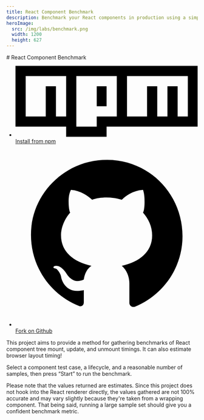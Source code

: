 ```yaml
---
title: React Component Benchmark
description: Benchmark your React components in production using a simple library.
heroImage:
  src: /img/labs/benchmark.png
  width: 1200
  height: 627
---
```



<div class="flex grow flex-col bg-slate-100 p-2 dark:bg-slate-900 md:p-4 lg:p-8">

<Prose>
# React Component Benchmark

<div class="not-prose">
	<ul class="flex flex-row gap-4">
		<li>
			<a
				href="https://npmjs.com/package/react-component-benchmark"
				class="flex flex-row gap-2 whitespace-nowrap rounded py-2 px-4 font-bold text-blue-600 outline-none hover:bg-blue-400/20 hover:text-blue-800 focus-visible:ring-4 focus-visible:ring-blue-200 dark:text-blue-200 dark:hover:bg-blue-500/20 dark:hover:text-blue-100 dark:focus-visible:ring-blue-500/20"
			>
				<svg class="inline w-6 fill-current" xmlns="http://www.w3.org/2000/svg" viewBox="0 0 2500 975">
					<path d="M1114.86 555.02H1250V279.922H1114.86V555.02Z" />
					<path
						fill-rule="evenodd"
						clip-rule="evenodd"
						d="M0 834.941V0H2500V834.941H1250V974.902H694.98V834.941H0ZM139.961 139.961H694.98V694.98H555.02V279.922H415.059V694.98H139.961V139.961ZM834.941 834.941V139.961H1389.96V694.98H1114.86V834.941H834.941ZM1529.92 139.961H2364.86V694.98H2224.9V279.922H2084.94V694.98H1944.98V279.922H1805.02V694.98H1529.92V139.961Z"
					/>
				</svg>
				Install from npm
			</a>
		</li>
		<li>
			<a
				href="https://github.com/paularmstrong/react-component-benchmark"
				class="flex flex-row gap-2 whitespace-nowrap rounded py-2 px-4 font-bold text-blue-600 outline-none hover:bg-blue-400/20 hover:text-blue-800 focus-visible:ring-4 focus-visible:ring-blue-200 dark:text-blue-200 dark:hover:bg-blue-500/20 dark:hover:text-blue-100 dark:focus-visible:ring-blue-500/20"
			>
				<svg class="inline h-6 w-6 fill-current" xmlns="http://www.w3.org/2000/svg" viewBox="0 0 24 24">
					<path d="M10.9,2.1c-4.6,0.5-8.3,4.2-8.8,8.7c-0.5,4.7,2.2,8.9,6.3,10.5C8.7,21.4,9,21.2,9,20.8v-1.6c0,0-0.4,0.1-0.9,0.1 c-1.4,0-2-1.2-2.1-1.9c-0.1-0.4-0.3-0.7-0.6-1C5.1,16.3,5,16.3,5,16.2C5,16,5.3,16,5.4,16c0.6,0,1.1,0.7,1.3,1c0.5,0.8,1.1,1,1.4,1 c0.4,0,0.7-0.1,0.9-0.2c0.1-0.7,0.4-1.4,1-1.8c-2.3-0.5-4-1.8-4-4c0-1.1,0.5-2.2,1.2-3C7.1,8.8,7,8.3,7,7.6C7,7.2,7,6.6,7.3,6 c0,0,1.4,0,2.8,1.3C10.6,7.1,11.3,7,12,7s1.4,0.1,2,0.3C15.3,6,16.8,6,16.8,6C17,6.6,17,7.2,17,7.6c0,0.8-0.1,1.2-0.2,1.4 c0.7,0.8,1.2,1.8,1.2,3c0,2.2-1.7,3.5-4,4c0.6,0.5,1,1.4,1,2.3v2.6c0,0.3,0.3,0.6,0.7,0.5c3.7-1.5,6.3-5.1,6.3-9.3 C22,6.1,16.9,1.4,10.9,2.1z" />
				</svg>
				Fork on Github
			</a>
		</li>
	</ul>
</div>

This project aims to provide a method for gathering benchmarks of React component tree mount, update, and unmount timings. It can also estimate browser layout timing!

Select a component test case, a lifecycle, and a reasonable number of samples, then press “Start” to run the benchmark.

</Prose>
<div class="py-12">
  <App client:load />
</div>

<Prose>
<div class="prose-sm">

Please note that the values returned are estimates. Since this project does not hook into the React renderer directly, the values gathered are not 100% accurate and may vary slightly because they're taken from a wrapping component. That being said, running a large sample set should give you a confident benchmark metric.

</div>
</Prose>
</div>
